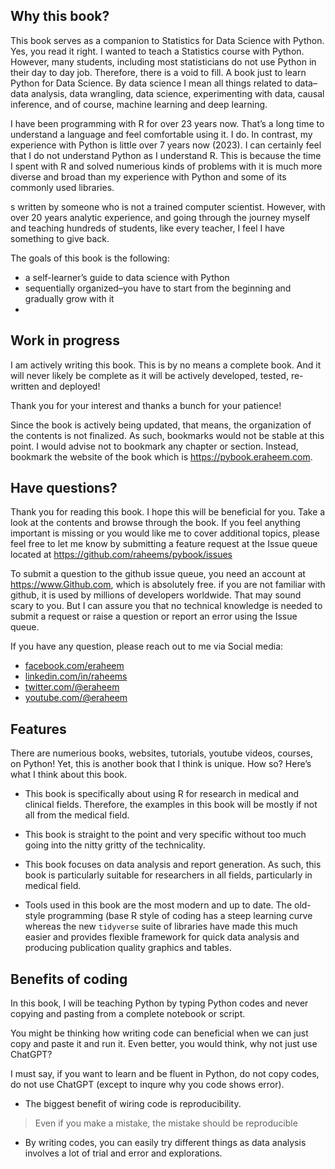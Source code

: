 
##  Why this book? {.unnumbered}

This book serves as a companion to Statistics for Data Science with Python. Yes, you read it right. I wanted to teach a Statistics course with Python. However, many students, including most statisticians do not use Python in their day to day job. Therefore, there is a void to fill. A book just to learn Python for Data Science. By data science I mean all things related to data--data analysis, data wrangling, data science, experimenting with data, causal inference, and of course, machine learning and deep learning.

I have been programming with R for over 23 years now. That's a long time to understand a language and feel comfortable using it. I do. In contrast, my experience with Python is little over 7 years now (2023). I can certainly feel that I do not understand Python as I understand R. This is because the time I spent with R and solved numerious kinds of problems with it is much more diverse and broad than my experience with Python and some of its commonly used libraries. 

s written by someone who is not a trained computer scientist. However, with over 20 years analytic experience, and going through the journey myself and teaching hundreds of students, like every teacher, I feel I have something to give back. 

The goals of this book is the following:

- a self-learner's guide to data science with Python
- sequentially organized--you have to start from the beginning and gradually grow with it
- 

## Work in progress

I am actively writing this book. This is by no means a complete book. And it will never likely be complete as it will be actively developed, tested, re-written and deployed!

Thank you for your interest and thanks a bunch for your patience! 

Since the book is actively being updated, that means, the organization of the contents is not finalized. As such, bookmarks would not be stable at this point. I would advise not to bookmark any chapter or section. Instead, bookmark the website of the book which is [https://pybook.eraheem.com](https://pybook.eraheem.com). 

## Have questions?

Thank you for reading this book. I hope this will be beneficial for you. Take a look at the contents and browse through the book. If you feel anything important is missing or you would like me to cover additional topics, please feel free to let me know by submitting a feature request at the Issue queue located at [https://github.com/raheems/pybook/issues](https://github.com/raheems/pybook/issues)

To submit a question to the github issue queue, you need an account at [https://www.Github.com](https://www.Github.com), which is absolutely free. if you are not familiar with github, it is used by millions of developers worldwide. That may sound scary to you. But I can assure you that no technical knowledge is needed to submit a request or raise a question or report an error using the Issue queue. 

If you have any question, please reach out to me via Social media:

-   [facebook.com/eraheem](https://facebook.com/eraheem){target="_blank"}
-   [linkedin.com/in/raheems](https://linkedin.com/in/raheems){target="_blank"}
-   [twitter.com/\@eraheem](https://twitter.com/@eraheem){target="_blank"}
-   [youtube.com/\@eraheem](https://youtube.com/@eraheem){target="_blank"}


## Features {#features}

There are numerious books, websites, tutorials, youtube videos, courses, on Python! Yet, this is another book that I think is unique. How so? Here's what I think about this book.

- This book is specifically about using R for research in medical and clinical fields. Therefore, the examples in this book will be mostly if not all from the medical field.

- This book is straight to the point and very specific without too much going into the nitty gritty of the technicality.

- This book focuses on data analysis and report generation. As such, this book is particularly suitable for researchers in all fields, particularly in medical field.

- Tools used in this book are the most modern and up to date. The old-style programming (base R style of coding has a steep learning curve whereas the new `tidyverse` suite of libraries have made this much easier and provides flexible framework for quick data analysis and producing publication quality graphics and tables. 

## Benefits of coding {#why_coding}

In this book, I will be teaching Python by typing Python codes and never copying and pasting from a complete notebook or script.  

You might be thinking how writing code can beneficial when we can just copy and paste it and run it. Even better, you would think, why not just use ChatGPT? 

I must say, if you want to learn and be fluent in Python, do not copy codes, do not use ChatGPT (except to inqure why you code shows error).  

- The biggest benefit of wiring code is reproducibility. 

> Even if you make a mistake, the mistake should be reproducible

- By writing codes, you can easily try different things as data analysis involves a lot of trial and error and explorations. 

